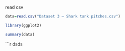 read csv

```r
data=read.csv("Dataset 3 — Shark tank pitches.csv")

```


```r
library(ggplot2)

summary(data)

```

```r
dsds

